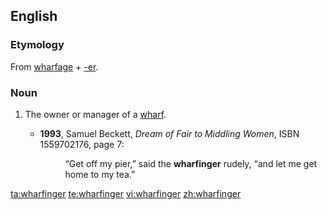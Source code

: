 ==English==

===Etymology===
From [[wharfage]] + [[-er]].

===Noun===
{{en-noun}}

# {{context|chiefly|historical|lang=en}} The owner or manager of a [[wharf]].
#* '''1993''', Samuel Beckett, ''Dream of Fair to Middling Women'', ISBN 1559702176, page 7:
#*: “Get off my pier,” said the '''wharfinger''' rudely, “and let me get home to my tea.”

[[ta:wharfinger]]
[[te:wharfinger]]
[[vi:wharfinger]]
[[zh:wharfinger]]